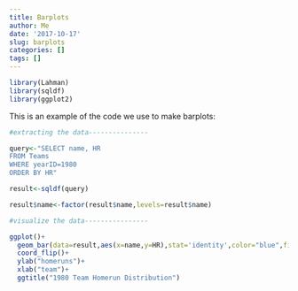 ```yaml
---
title: Barplots
author: Me
date: '2017-10-17'
slug: barplots
categories: []
tags: []
---
```


```r
library(Lahman)
library(sqldf)
library(ggplot2)
```

This is an example of the code we use to make barplots:

```r
#extracting the data---------------

query<-"SELECT name, HR
FROM Teams
WHERE yearID=1980
ORDER BY HR"

result<-sqldf(query)

result$name<-factor(result$name,levels=result$name)

#visualize the data----------------

ggplot()+
  geom_bar(data=result,aes(x=name,y=HR),stat='identity',color="blue",fill='white')+
  coord_flip()+
  ylab("homeruns")+
  xlab("team")+
  ggtitle("1980 Team Homerun Distribution")
```

